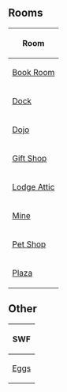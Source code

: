 {{CPW|Easter Egg Hunt 2008|Easter Egg Hunt 2008}}

==Rooms==
{|class="wikitable" style="margin: 1em auto;"
!Room
|-
|[[Media:RoomsBook-EasterEggHunt2008.swf|Book Room]]
|-
|[[Media:RoomsDock-EasterEggHunt2008.swf|Dock]]
|-
|[[Media:RoomsDojo-EasterEggHunt2008.swf|Dojo]]
|-
|[[Media:RoomsShop-EasterEggHunt2008.swf|Gift Shop]]
|-
|[[Media:RoomsAttic-EasterEggHunt2008.swf|Lodge Attic]]
|-
|[[Media:RoomsMine-EasterEggHunt2008.swf|Mine]]
|-
|[[Media:RoomsPet-EasterEggHunt2008.swf|Pet Shop]]
|-
|[[Media:RoomsPlaza-EasterEggHunt2008.swf|Plaza]]
|}

==Other==
{|class="wikitable" style="margin: 1em auto;"
!SWF
|-
|[[Media:Eggs-EasterEggHunt2008.swf|Eggs]]
|}

{{Events}}
